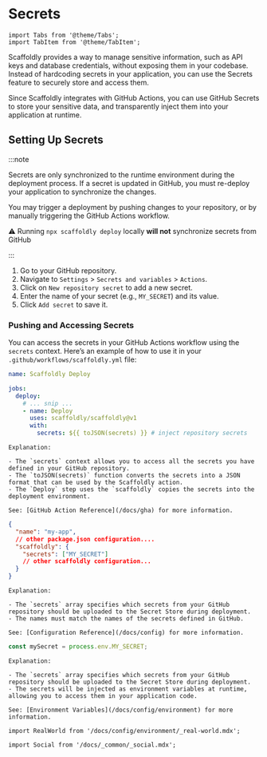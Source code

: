 # Secrets

```mdx-code-block
import Tabs from '@theme/Tabs';
import TabItem from '@theme/TabItem';
```

Scaffoldly provides a way to manage sensitive information, such as API keys and database credentials, without exposing them in your codebase. Instead of hardcoding secrets in your application, you can use the Secrets feature to securely store and access them.

Since Scaffoldly integrates with GitHub Actions, you can use GitHub Secrets to store your sensitive data, and transparently inject them into your application at runtime.

## Setting Up Secrets

:::note

Secrets are only synchronized to the runtime environment during the deployment process. If a secret is updated in GitHub, you must re-deploy your application to synchronize the changes.

You may trigger a deployment by pushing changes to your repository, or by manually triggering the GitHub Actions workflow.

⚠️ Running `npx scaffoldly deploy` locally **will not** synchronize secrets from GitHub

:::

1. Go to your GitHub repository.
1. Navigate to `Settings` > `Secrets and variables` > `Actions`.
1. Click on `New repository secret` to add a new secret.
1. Enter the name of your secret (e.g., `MY_SECRET`) and its value.
1. Click `Add secret` to save it.

### Pushing and Accessing Secrets

You can access the secrets in your GitHub Actions workflow using the `secrets` context. Here’s an example of how to use it in your `.github/workflows/scaffoldly.yml` file:

<Tabs>
  <TabItem value="github-action" label="GitHub Action">

```yaml title=".github/workflows/scaffoldly.yml"
name: Scaffoldly Deploy

jobs:
  deploy:
    # ... snip ...
    - name: Deploy
      uses: scaffoldly/scaffoldly@v1
      with:
        secrets: ${{ toJSON(secrets) }} # inject repository secrets
```

    Explanation:

    - The `secrets` context allows you to access all the secrets you have defined in your GitHub repository.
    - The `toJSON(secrets)` function converts the secrets into a JSON format that can be used by the Scaffoldly action.
    - The `Deploy` step uses the `scaffoldly` copies the secrets into the deployment environment.

    See: [GitHub Action Reference](/docs/gha) for more information.

  </TabItem>

  <TabItem value="scaffoldly-configuration" label="Scaffoldly Configuration">

```json title="package.json"
{
  "name": "my-app",
  // other package.json configuration....
  "scaffoldly": {
    "secrets": ["MY_SECRET"]
    // other scaffoldly configuration...
  }
}
```

    Explanation:

    - The `secrets` array specifies which secrets from your GitHub repository should be uploaded to the Secret Store during deployment.
    - The names must match the names of the secrets defined in GitHub.

    See: [Configuration Reference](/docs/config) for more information.

  </TabItem>

  <TabItem value="your-app" label="Your Application">

```javascript
const mySecret = process.env.MY_SECRET;
```

    Explanation:

    - The `secrets` array specifies which secrets from your GitHub repository should be uploaded to the Secret Store during deployment.
    - The secrets will be injected as environment variables at runtime, allowing you to access them in your application code.

    See: [Environment Variables](/docs/config/environment) for more information.

  </TabItem>

</Tabs>

```mdx-code-block
import RealWorld from '/docs/config/environment/_real-world.mdx';
```

<RealWorld />

```mdx-code-block
import Social from '/docs/_common/_social.mdx';
```

<Social />
